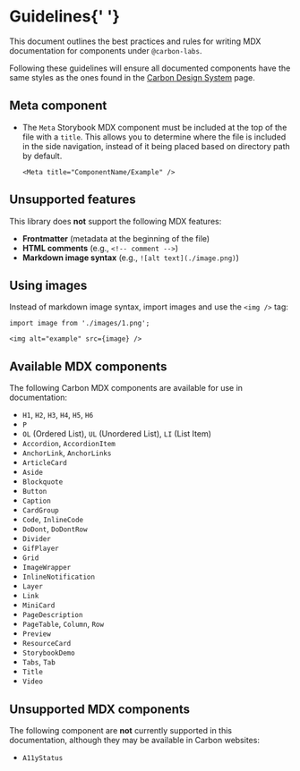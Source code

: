 <Meta
  title="Components/MDX Components/Guidelines"
  componentTitle="MDX Components"
/>
# Guidelines{' '}

This document outlines the best practices and rules for writing MDX
documentation for components under `@carbon-labs`.

Following these guidelines will ensure all documented components have the same
styles as the ones found in the
[Carbon Design System](https://carbondesignsystem.com) page.

## Meta component

- The `Meta` Storybook MDX component must be included at the top of the file
  with a `title`. This allows you to determine where the file is included in the
  side navigation, instead of it being placed based on directory path by
  default.
  ```mdx
  <Meta title="ComponentName/Example" />
  ```

## Unsupported features

This library does **not** support the following MDX features:

- **Frontmatter** (metadata at the beginning of the file)
- **HTML comments** (e.g., `<!-- comment -->`)
- **Markdown image syntax** (e.g., `![alt text](./image.png)`)

## Using images

Instead of markdown image syntax, import images and use the `<img />` tag:

```mdx
import image from './images/1.png';

<img alt="example" src={image} />
```

## Available MDX components

The following Carbon MDX components are available for use in documentation:

- `H1`, `H2`, `H3`, `H4`, `H5`, `H6`
- `P`
- `OL` (Ordered List), `UL` (Unordered List), `LI` (List Item)
- `Accordion`, `AccordionItem`
- `AnchorLink`, `AnchorLinks`
- `ArticleCard`
- `Aside`
- `Blockquote`
- `Button`
- `Caption`
- `CardGroup`
- `Code`, `InlineCode`
- `DoDont`, `DoDontRow`
- `Divider`
- `GifPlayer`
- `Grid`
- `ImageWrapper`
- `InlineNotification`
- `Layer`
- `Link`
- `MiniCard`
- `PageDescription`
- `PageTable`, `Column`, `Row`
- `Preview`
- `ResourceCard`
- `StorybookDemo`
- `Tabs`, `Tab`
- `Title`
- `Video`

## Unsupported MDX components

The following component are **not** currently supported in this documentation,
although they may be available in Carbon websites:

- `A11yStatus`
